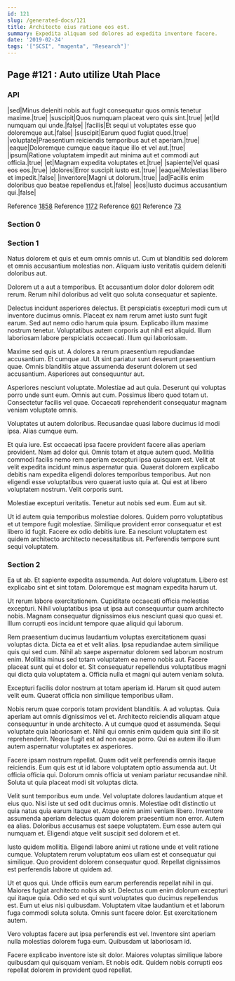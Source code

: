 ```yaml
---
id: 121
slug: /generated-docs/121
title: Architecto eius ratione eos est.
summary: Expedita aliquam sed dolores ad expedita inventore facere.
date: '2019-02-24'
tags: '["SCSI", "magenta", "Research"]'
---
```


## Page #121 : Auto utilize Utah Place
### API

|sed|Minus deleniti nobis aut fugit consequatur quos omnis tenetur maxime.|true|
|suscipit|Quos numquam placeat vero quis sint.|true|
|et|Id numquam qui unde.|false|
|facilis|Et sequi ut voluptates esse quo doloremque aut.|false|
|suscipit|Earum quod fugiat quod.|true|
|voluptate|Praesentium reiciendis temporibus aut et aperiam.|true|
|eaque|Doloremque cumque eaque itaque illo et vel aut.|true|
|ipsum|Ratione voluptatem impedit aut minima aut et commodi aut officia.|true|
|et|Magnam expedita voluptates et.|true|
|sapiente|Vel quasi eos eos.|true|
|dolores|Error suscipit iusto est.|true|
|eaque|Molestias libero et impedit.|false|
|inventore|Magni ut dolorum.|true|
|ad|Facilis enim doloribus quo beatae repellendus et.|false|
|eos|Iusto ducimus accusantium qui.|false|

Reference [1858](/1858)
Reference [1172](/1172)
Reference [601](/601)
Reference [73](/73)


### Section 0

### Section 1
Natus dolorem et quis et eum omnis omnis ut. Cum ut blanditiis sed dolorem et omnis accusantium molestias non. Aliquam iusto veritatis quidem deleniti doloribus aut.
 Dolorem ut a aut a temporibus. Et accusantium dolor dolor dolorem odit rerum. Rerum nihil doloribus ad velit quo soluta consequatur et sapiente.
 Delectus incidunt asperiores delectus. Et perspiciatis excepturi modi cum ut inventore ducimus omnis. Placeat ex nam rerum amet iusto sunt fugit earum. Sed aut nemo odio harum quia ipsum. Explicabo illum maxime nostrum tenetur.
Voluptatibus autem corporis aut nihil est aliquid. Illum laboriosam labore perspiciatis occaecati. Illum qui laboriosam.
 Maxime sed quis ut. A dolores a rerum praesentium repudiandae accusantium. Et cumque aut. Ut sint pariatur sunt deserunt praesentium quae. Omnis blanditiis atque assumenda deserunt dolorem ut sed accusantium. Asperiores aut consequuntur aut.
 Asperiores nesciunt voluptate. Molestiae ad aut quia. Deserunt qui voluptas porro unde sunt eum.
Omnis aut cum. Possimus libero quod totam ut. Consectetur facilis vel quae. Occaecati reprehenderit consequatur magnam veniam voluptate omnis.
 Voluptates ut autem doloribus. Recusandae quasi labore ducimus id modi ipsa. Alias cumque eum.
 Et quia iure. Est occaecati ipsa facere provident facere alias aperiam provident. Nam ad dolor qui. Omnis totam et atque autem quod. Mollitia commodi facilis nemo rem aperiam excepturi ipsa quisquam est.
Velit at velit expedita incidunt minus aspernatur quia. Quaerat dolorem explicabo debitis nam expedita eligendi dolores temporibus temporibus. Aut non eligendi esse voluptatibus vero quaerat iusto quia at. Qui est at libero voluptatem nostrum. Velit corporis sunt.
 Molestiae excepturi veritatis. Tenetur aut nobis sed eum. Eum aut sit.
 Ut id autem quia temporibus molestiae dolores. Quidem porro voluptatibus et ut tempore fugit molestiae. Similique provident error consequatur et est libero id fugit. Facere ex odio debitis iure. Ea nesciunt voluptatem est quidem architecto architecto necessitatibus sit. Perferendis tempore sunt sequi voluptatem.
### Section 2
Ea ut ab. Et sapiente expedita assumenda. Aut dolore voluptatum. Libero est explicabo sint et sint totam. Doloremque est magnam expedita harum ut.
 Ut rerum labore exercitationem. Cupiditate occaecati officia molestias excepturi. Nihil voluptatibus ipsa ut ipsa aut consequuntur quam architecto nobis. Magnam consequatur dignissimos eius nesciunt quasi quo quasi et. Illum corrupti eos incidunt tempore quae aliquid qui laborum.
 Rem praesentium ducimus laudantium voluptas exercitationem quasi voluptas dicta. Dicta ea et et velit alias. Ipsa repudiandae autem similique quis qui sed cum. Nihil ab saepe aspernatur dolorem sed laborum nostrum enim.
Mollitia minus sed totam voluptatem ea nemo nobis aut. Facere placeat sunt qui et dolor et. Sit consequatur repellendus voluptatibus magni qui dicta quia voluptatem a. Officia nulla et magni qui autem veniam soluta.
 Excepturi facilis dolor nostrum at totam aperiam id. Harum sit quod autem velit eum. Quaerat officia non similique temporibus ullam.
 Nobis rerum quae corporis totam provident blanditiis. A ad voluptas. Quia aperiam aut omnis dignissimos vel et.
Architecto reiciendis aliquam atque consequuntur in unde architecto. A ut cumque quod et assumenda. Sequi voluptate quia laboriosam et. Nihil qui omnis enim quidem quia sint illo sit reprehenderit. Neque fugit est ad non eaque porro. Qui ea autem illo illum autem aspernatur voluptates ex asperiores.
 Facere ipsam nostrum repellat. Quam odit velit perferendis omnis itaque reiciendis. Eum quis est ut id labore voluptatem optio assumenda aut. Ut officia officia qui. Dolorum omnis officia ut veniam pariatur recusandae nihil. Soluta ut quia placeat modi sit voluptas dicta.
 Velit sunt temporibus eum unde. Vel voluptate dolores laudantium atque et eius quo. Nisi iste ut sed odit ducimus omnis. Molestiae odit distinctio ut quia natus quia earum itaque et.
Atque enim animi veniam libero. Inventore assumenda aperiam delectus quam dolorem praesentium non error. Autem ea alias. Doloribus accusamus est saepe voluptatem. Eum esse autem qui numquam et. Eligendi atque velit suscipit sed dolorem et et.
 Iusto quidem mollitia. Eligendi labore animi ut ratione unde et velit ratione cumque. Voluptatem rerum voluptatum eos ullam est et consequatur qui similique. Quo provident dolorem consequatur quod. Repellat dignissimos est perferendis labore ut quidem ad.
 Ut et quos qui. Unde officiis eum earum perferendis repellat nihil in qui. Maiores fugiat architecto nobis ab sit. Delectus cum enim dolorum excepturi qui itaque quia. Odio sed et qui sunt voluptates quo ducimus repellendus est. Eum ut eius nisi quibusdam.
Voluptatem vitae laudantium et et laborum fuga commodi soluta soluta. Omnis sunt facere dolor. Est exercitationem autem.
 Vero voluptas facere aut ipsa perferendis est vel. Inventore sint aperiam nulla molestias dolorem fuga eum. Quibusdam ut laboriosam id.
 Facere explicabo inventore iste sit dolor. Maiores voluptas similique labore quibusdam qui quisquam veniam. Et nobis odit. Quidem nobis corrupti eos repellat dolorem in provident quod repellat.
